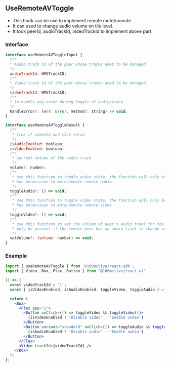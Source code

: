 
## UseRemoteAVToggle

- This hook can be use to implement remote mute/unmute.
- It can used to change audio volume on tile level.
- It took peerId, audioTrackId, videoTrackId to implement above part.

### Interface

```jsx
interface useRemoteAVToggleInput {
  /**
  * Audio track id of the peer whose tracks need to be managed
  */
  audioTrackId: HMSTrackID;
  /**
  * Video track id of the peer whose tracks need to be managed
  */
  videoTrackId: HMSTrackID;
  /**
  * to handle any error during toggle of audio/video
  */
  handleError?: (err: Error, method?: string) => void;
}
```

```jsx
interface useRemoteAVToggleResult {
  /**
   * true if unmuted and vice versa
   */
  isAudioEnabled: boolean;
  isVideoEnabled: boolean;
  /**
   * current volume of the audio track
   */
  volume?: number;
  /**
   * use this function to toggle audio state, the function will only be present if the user
   * has permission to mute/unmute remote audio
   */
  toggleAudio?: () => void;
  /**
   * use this function to toggle video state, the function will only be present if the user
   * has permission to mute/unmute remote video
   */
  toggleVideo?: () => void;
  /**
   * use this function to set the volume of peer's audio track for the local user, the function will
   * only be present if the remote peer has an audio track to change volume for
   */
  setVolume?: (volume: number) => void;
}
```

### Example

<Story id="hooks-useremoteavtoggle--use-video-hook" />

```jsx
import { useRemoteAVToggle } from '@100mslive/react-sdk';
import { Video, Box, Flex, Button } from "@100mslive/react-ui"

() => {
  const videoTrackId = '1';
  const { isVideoEnabled, isAudioEnabled, toggleVideo, toggleAudio } = useRemoteAVToggle('1', videoTrackId);

  return (
    <Box>
      <Flex gap="1">
        <Button onClick={() => toggleVideo && toggleVideo()}>
          {isVideoEnabled ? 'Disable video' : 'Enable video'}
        </Button>
        <Button variant="standard" onClick={() => toggleAudio && toggleAudio()}>
          {isAudioEnabled ? 'Disable audio' : 'Enable audio'}
        </Button>
      </Flex>
      <Video trackId={videoTrackId} />
    </Box>
  );
};
```
